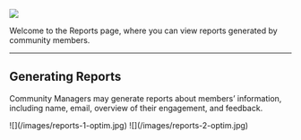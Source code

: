 ![](/images/reports-1-optim.jpg)

Welcome to the Reports page, where you can view reports generated by community members.

---

## **Generating Reports**

Community Managers may generate reports about members’ information, including name, email, overview of their engagement, and feedback.

<Steps>
  <Step title="Go to Reports > Generate Report">
    ![](/images/reports-1-optim.jpg)
  </Step>
  <Step title="Select Information and Export to CSV">
    ![](/images/reports-2-optim.jpg)
  </Step>
</Steps>
